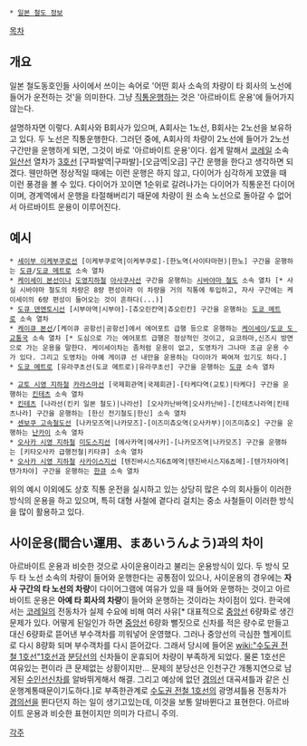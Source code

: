  * [[일본 철도 정보]]

[[목차]]
== 개요 ==
일본 철도동호인들 사이에서 쓰이는 속어로 '어떤 회사 소속의 차량이 타 회사의 노선에 들어가 운전하는 것'을 의미한다. 그냥 [[직통운행]]하는 것은 '아르바이트 운용'에 들어가지 않는다.

설명하자면 이렇다. A회사와 B회사가 있으며, A회사는 1노선, B회사는 2노선을 보유하고 있다. 두 노선은 직통운행한다. 그러던 중에, A회사의 차량이 2노선에 들어가 2노선 구간만을 운행하게 되면, 그것이 바로 '아르바이트 운용'이다. 쉽게 말해서 [[코레일]] 소속 [[일산선]] 열차가 [[3호선]] [구파발역|구파발]-[오금역|오금] 구간 운행을 한다고 생각하면 되겠다.
웬만하면 정상적일 때에는 이런 운행은 하지 않고, 다이어가 심각하게 꼬였을 때 이런 풍경을 볼 수 있다. 다이어가 꼬이면 1순위로 갈려나가는 다이어가 직통운전 다이어이며, 경계역에서 운행을 타절해버리기 때문에 차량이 원 소속 노선으로 돌아갈 수 없어서 아르바이트 운용이 이루어진다.

== 예시 ==
 * [[세이부 이케부쿠로선]] [이케부쿠로역|이케부쿠로]-[한노역(사이타마현)|한노] 구간을 운행하는 [[도큐]]/[[도쿄 메트로]] 소속 열차
 * [[케이세이 본선]]이나 [[도영지하철]] [[아사쿠사선]] 구간을 운행하는 [[시바야마 철도]] 소속 열차 [* 사실 시바야마 철도의 차량은 8량 편성이라 이 차량을 거의 직통에 투입하고, 자사 구간에는 케이세이의 6량 편성이 들어오는 것이 흔하다(...)]
 * [[도큐 덴엔토시선]] [시부야역|시부야]-[츄오린칸역|츄오린칸] 구간을 운행하는 [[도쿄 메트로]] 소속 열차
 * [[케이큐 본선]]/[케이큐 공항선|공항선]에서 에어포트 급행 등으로 운행하는 [[케이세이]]/[[도쿄 도 교통국]] 소속 열차 [* 도심으로 가는 에어포트 급행은 정상적인 것이고, 요코하마,신즈시 방면으로 가는 운용을 말한다. 케이세이차는 좀처럼 운용이 없고, 도영차가 그나마 조금 운용 수가 있다. 그리고 도영차는 아예 게이큐 선 내만을 운용하는 다이아가 짜여져 있기도 하다.]
 * [[도쿄 메트로]] [유라쿠초선(도쿄 메트로)|유라쿠초선] 구간을 운행하는 [[도큐]] 소속 열차

 * [[교토 시영 지하철]] [[카라스마선]] [국제회관역|국제회관]-[타케다역(교토)|타케다] 구간을 운행하는 [[킨테츠]] 소속 열차
 * [[킨테츠]] [나라선(킨키 일본 철도)|나라선] [오사카난바역|오사카난바]-[킨테츠나라역|킨테츠나라] 구간을 운행하는 [한신 전기철도|한신] 소속 열차
 * [[센보쿠 고속철도선]] [나카모즈역|나카모즈]-[이즈미츄오역(오사카부)|이즈미츄오] 구간을 운행하는 [[난카이]] 소속 열차
 * [[오사카 시영 지하철]] [[미도스지선]] [에사카역|에사카]-[나카모즈역|나카모즈] 구간을 운행하는 [키타오사카 급행전철|키타큐] 소속 열차
 * [[오사카 시영 지하철]] [[사카이스지선]] [텐진바시스지6쵸메역|텐진바시스지6쵸메]-[텐가차야역|텐가차야] 구간을 운행하는 [[한큐]] 소속 열차

위의 예시 이외에도 상호 직통 운전을 실시하고 있는 상당히 많은 수의 회사들이 이러한 방식의 운용을 하고 있으며, 특히 대형 사철에 곁다리 걸치는 중소 사철들이 이러한 방식을 많이 활용하고 있다.

== 사이운용(間合い運用、まあいうんよう)과의 차이 ==
아르바이트 운용과 비슷한 것으로 사이운용이라고 불리는 운용방식이 있다. 두 방식 모두 타 노선 소속의 차량이 들어와 운행한다는 공통점이 있으나, 사이운용의 경우에는 '''자사 구간의 타 노선의 차량'''이 다이어그램에 여유가 있을 때 들어와 운행하는 것이고 아르바이트 운용은 '''아예 타 회사의 차량'''이 들어와 운행하는 것이라는 차이점이 있다. 한국에서는 [[코레일]]의 전동차가 실제 수요에 비해 여러 사유[* 대표적으로 [[중앙선]] 6량화로 생긴 문제가 있다. 어떻게 된일인가 하면 [[중앙선]] 6량화 뻘짓으로 신차를 적은 량수로 만들고 대신 6량화로 뜯어낸 부수객차를 끼워넣어 운영했다. 그러나 중앙선의 극심한 헬게이트로 다시 8량화 되며 부수객차를 다시 뜯어갔다. 그래서 당시에 들어온 [[wiki:"수도권 전철 1호선"1호선]]과 [[분당선]]의 신차들이 운휴되어 차량이 부족하게 되었다. 물론 1호선은 여유있는 편이라 큰 문제없는 상황이지만... 문제의 분당선은 인천구간 개통지연으로 남게된 [[수인선]]신차를 알바뛰게해서 해결. 그리고 예상에 없던 [[경의선]] 대곡셔틀과 같은 신 운행계통때문이기도하다.]로 부족한관계로 [[수도권 전철 1호선]]의 광명셔틀용 전동차가 [[경의선]]을 뛴다던지 하는 일이 생기고있는데, 이것을 보통 알바뛴다고 표현한다. 아르바이트 운용과 비슷한 표현이지만 의미가 다르니 주의.

[[각주]]
